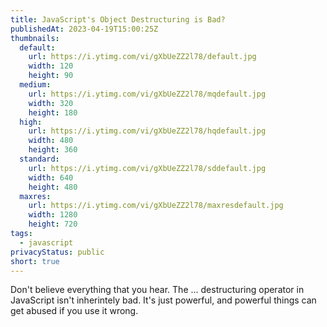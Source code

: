 ```yaml
---
title: JavaScript's Object Destructuring is Bad?
publishedAt: 2023-04-19T15:00:25Z
thumbnails:
  default:
    url: https://i.ytimg.com/vi/gXbUeZZ2l78/default.jpg
    width: 120
    height: 90
  medium:
    url: https://i.ytimg.com/vi/gXbUeZZ2l78/mqdefault.jpg
    width: 320
    height: 180
  high:
    url: https://i.ytimg.com/vi/gXbUeZZ2l78/hqdefault.jpg
    width: 480
    height: 360
  standard:
    url: https://i.ytimg.com/vi/gXbUeZZ2l78/sddefault.jpg
    width: 640
    height: 480
  maxres:
    url: https://i.ytimg.com/vi/gXbUeZZ2l78/maxresdefault.jpg
    width: 1280
    height: 720
tags:
  - javascript
privacyStatus: public
short: true
---
```


Don't believe everything that you hear. The ... destructuring operator in JavaScript isn't inherintely bad. It's just powerful, and powerful things can get abused if you use it wrong.
